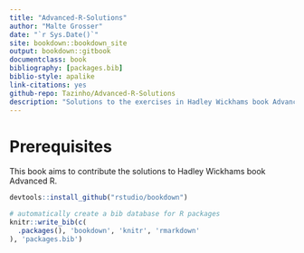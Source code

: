 ```yaml
--- 
title: "Advanced-R-Solutions"
author: "Malte Grosser"
date: "`r Sys.Date()`"
site: bookdown::bookdown_site
output: bookdown::gitbook
documentclass: book
bibliography: [packages.bib]
biblio-style: apalike
link-citations: yes
github-repo: Tazinho/Advanced-R-Solutions
description: "Solutions to the exercises in Hadley Wickhams book Advanced R."
---
```


# Prerequisites

This book aims to contribute the solutions to Hadley Wickhams book Advanced R.

```r
devtools::install_github("rstudio/bookdown")
```


```r
# automatically create a bib database for R packages
knitr::write_bib(c(
  .packages(), 'bookdown', 'knitr', 'rmarkdown'
), 'packages.bib')
```
